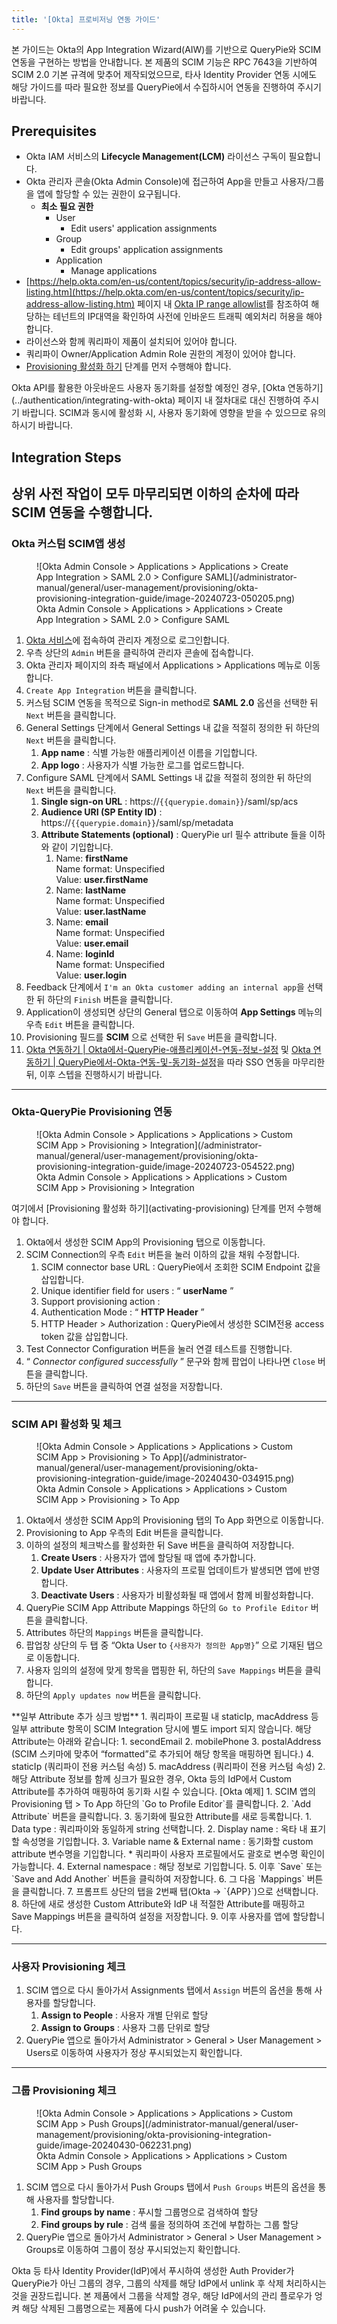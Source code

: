 ```yaml
---
title: '[Okta] 프로비저닝 연동 가이드'
---
```



<Callout type="info">
본 가이드는 Okta의 App Integration Wizard(AIW)를 기반으로 QueryPie와 SCIM 연동을 구현하는 방법을 안내합니다. 본 제품의 SCIM 기능은 RPC 7643을 기반하여 SCIM 2.0 기본 규격에 맞추어 제작되었으므로, 타사 Identity Provider 연동 시에도 해당 가이드를 따라 필요한 정보를 QueryPie에서 수집하시어 연동을 진행하여 주시기 바랍니다.
</Callout>

## Prerequisites

* Okta IAM 서비스의  **Lifecycle Management(LCM)**  라이선스 구독이 필요합니다.
* Okta 관리자 콘솔(Okta Admin Console)에 접근하여 App을 만들고 사용자/그룹을 앱에 할당할 수 있는 권한이 요구됩니다. 
    *  **최소 필요 권한** 
        * User
            * Edit users' application assignments
        * Group
            * Edit groups' application assignments
        * Application
            * Manage applications
* [https://help.okta.com/en-us/content/topics/security/ip-address-allow-listing.htm](https://help.okta.com/en-us/content/topics/security/ip-address-allow-listing.htm) 페이지 내 [Okta IP range allowlist](https://s3.amazonaws.com/okta-ip-ranges/ip_ranges.json)를 참조하여 해당하는 테넌트의 IP대역을 확인하여 사전에 인바운드 트래픽 예외처리 허용을 해야 합니다.
* 라이선스와 함께 쿼리파이 제품이 설치되어 있어야 합니다. 
* 쿼리파이 Owner/Application Admin Role 권한의 계정이 있어야 합니다. 
* [Provisioning 활성화 하기](activating-provisioning) 단계를 먼저 수행해야 합니다. 


<Callout type="info">
Okta API를 활용한 아웃바운드 사용자 동기화를 설정할 예정인 경우, [Okta 연동하기](../authentication/integrating-with-okta) 페이지 내 절차대로 대신 진행하여 주시기 바랍니다. SCIM과 동시에 활성화 시, 사용자 동기화에 영향을 받을 수 있으므로 유의하시기 바랍니다.
</Callout>

## Integration Steps

상위 사전 작업이 모두 마무리되면 이하의 순차에 따라 SCIM 연동을 수행합니다.
---

### Okta 커스텀 SCIM앱 생성

<figure data-layout="center" data-align="center">
![Okta Admin Console &gt; Applications &gt; Applications &gt; Create App Integration &gt; SAML 2.0 &gt; Configure SAML](/administrator-manual/general/user-management/provisioning/okta-provisioning-integration-guide/image-20240723-050205.png)
<figcaption>
Okta Admin Console &gt; Applications &gt; Applications &gt; Create App Integration &gt; SAML 2.0 &gt; Configure SAML
</figcaption>
</figure>

1. [Okta 서비스](https://login.okta.com/)에 접속하여 관리자 계정으로 로그인합니다.
2. 우측 상단의 `Admin` 버튼을 클릭하여 관리자 콘솔에 접속합니다.
3. Okta 관리자 페이지의 좌측 패널에서 Applications &gt; Applications 메뉴로 이동합니다.
4. `Create App Integration` 버튼을 클릭합니다.
5. 커스텀 SCIM 연동을 목적으로 Sign-in method로  **SAML 2.0**  옵션을 선택한 뒤 `Next` 버튼을 클릭합니다.
6. General Settings 단계에서 General Settings 내 값을 적절히 정의한 뒤 하단의 `Next` 버튼을 클릭합니다.
    1.  **App name**  : 식별 가능한 애플리케이션 이름을 기입합니다. 
    2.  **App logo**  : 사용자가 식별 가능한 로그를 업로드합니다. 
7. Configure SAML 단계에서 SAML Settings 내 값을 적절히 정의한 뒤 하단의 `Next` 버튼을 클릭합니다.
    1.  **Single sign-on URL**  : https://`{{querypie.domain}}`/saml/sp/acs 
    2.  **Audience URI (SP Entity ID)**  : https://`{{querypie.domain}}`/saml/sp/metadata 
    3.  **Attribute Statements (optional)**  : QueryPie url 필수 attribute 들을 이하와 같이 기입합니다. 
        1. Name:  **firstName**  <br/>Name format: Unspecified<br/>Value:  **user.firstName** 
        2. Name:  **lastName**  <br/>Name format: Unspecified<br/>Value:  **user.lastName** 
        3. Name:  **email**  <br/>Name format: Unspecified<br/>Value:  **user.email** 
        4. Name:  **loginId**  <br/>Name format: Unspecified<br/>Value:  **user.login** 
8. Feedback 단계에서 `I'm an Okta customer adding an internal app`을 선택한 뒤 하단의 `Finish` 버튼을 클릭합니다.
9. Application이 생성되면 상단의 General 탭으로 이동하여  **App Settings**  메뉴의 우측 `Edit` 버튼을 클릭합니다. 
10. Provisioning 필드를  **SCIM** 으로 선택한 뒤 `Save` 버튼을 클릭합니다. 
11. [Okta 연동하기 | Okta에서-QueryPie-애플리케이션-연동-정보-설정](../authentication/integrating-with-okta#okta%ec%97%90%ec%84%9c-querypie-%ec%95%a0%ed%94%8c%eb%a6%ac%ec%bc%80%ec%9d%b4%ec%85%98-%ec%97%b0%eb%8f%99-%ec%a0%95%eb%b3%b4-%ec%84%a4%ec%a0%95) 및 [Okta 연동하기 | QueryPie에서-Okta-연동-및-동기화-설정](../authentication/integrating-with-okta#querypie%ec%97%90%ec%84%9c-okta-%ec%97%b0%eb%8f%99-%eb%b0%8f-%eb%8f%99%ea%b8%b0%ed%99%94-%ec%84%a4%ec%a0%95)을 따라 SSO 연동을 마무리한 뒤, 이후 스텝을 진행하시기 바랍니다.


---

### Okta-QueryPie Provisioning 연동

<figure data-layout="center" data-align="center">
![Okta Admin Console &gt; Applications &gt; Applications &gt; Custom SCIM App &gt; Provisioning &gt; Integration](/administrator-manual/general/user-management/provisioning/okta-provisioning-integration-guide/image-20240723-054522.png)
<figcaption>
Okta Admin Console &gt; Applications &gt; Applications &gt; Custom SCIM App &gt; Provisioning &gt; Integration
</figcaption>
</figure>

<Callout type="info">
여기에서 [Provisioning 활성화 하기](activating-provisioning) 단계를 먼저 수행해야 합니다.
</Callout>

1. Okta에서 생성한 SCIM App의 Provisioning 탭으로 이동합니다. 
2. SCIM Connection의 우측 `Edit` 버튼을 눌러 이하의 값을 채워 수정합니다.
    1. SCIM connector base URL : QueryPie에서 조회한 SCIM Endpoint 값을 삽입합니다. 
    2. Unique identifier field for users : “ **userName** ”
    3. Support provisioning action : 
    4. Authentication Mode : “ **HTTP Header** ”
    5. HTTP Header &gt; Authorization : QueryPie에서 생성한 SCIM전용 access token 값을 삽입합니다. 
3. Test Connector Configuration 버튼을 눌러 연결 테스트를 진행합니다. 
4. “ *Connector configured successfully* ” 문구와 함께 팝업이 나타나면 `Close` 버튼을 클릭합니다. 
5. 하단의 `Save` 버튼을 클릭하여 연결 설정을 저장합니다. 


---

### SCIM API 활성화 및 체크

<figure data-layout="center" data-align="center">
![Okta Admin Console &gt; Applications &gt; Applications &gt; Custom SCIM App &gt; Provisioning &gt; To App](/administrator-manual/general/user-management/provisioning/okta-provisioning-integration-guide/image-20240430-034915.png)
<figcaption>
Okta Admin Console &gt; Applications &gt; Applications &gt; Custom SCIM App &gt; Provisioning &gt; To App
</figcaption>
</figure>

1. Okta에서 생성한 SCIM App의 Provisioning 탭의 To App 화면으로 이동합니다. 
2. Provisioning to App 우측의 Edit 버튼을 클릭합니다. 
3. 이하의 설정의 체크박스를 활성화한 뒤 Save 버튼을 클릭하여 저장합니다. 
    1.  **Create Users**  : 사용자가 앱에 할당될 때 앱에 추가합니다. 
    2.  **Update User Attributes**  : 사용자의 프로필 업데이트가 발생되면 앱에 반영합니다. 
    3.  **Deactivate Users**  : 사용자가 비활성화될 때 앱에서 함께 비활성화합니다. 
4. QueryPie SCIM App Attribute Mappings 하단의 `Go to Profile Editor` 버튼을 클릭합니다. 
5. Attributes 하단의 `Mappings` 버튼을 클릭합니다.
6. 팝업창 상단의 두 탭 중 “Okta User to `{사용자가 정의한 App명}`” 으로 기재된 탭으로 이동합니다. 
7. 사용자 임의의 설정에 맞게 항목을 맵핑한 뒤, 하단의 `Save Mappings` 버튼을 클릭합니다.
8. 하단의 `Apply updates now` 버튼을 클릭합니다. 

<Callout type="important">
**일부 Attribute 추가 싱크 방법**
1. 쿼리파이 프로필 내 staticIp, macAddress 등 일부 attribute 항목이 SCIM Integration 당시에 별도 import 되지 않습니다. 해당 Attribute는 아래와 같습니다: 
    1. secondEmail 
    2. mobilePhone
    3. postalAddress (SCIM 스키마에 맞추어 “formatted”로 추가되어 해당 항목을 매핑하면 됩니다.)
    4. staticIp (쿼리파이 전용 커스텀 속성)
    5. macAddress (쿼리파이 전용 커스텀 속성)
2. 해당 Attribute 정보를 함께 싱크가 필요한 경우, Okta 등의 IdP에서 Custom Attribute를 추가하여 매핑하여 동기화 시킬 수 있습니다. [Okta 예제]
    1. SCIM 앱의 Provisioning 탭 &gt; To App 하단의 `Go to Profile Editor`를 클릭합니다.
    2. `Add Attribute` 버튼을 클릭합니다. 
    3. 동기화에 필요한 Attribute를 새로 등록합니다. 
        1. Data type : 쿼리파이와 동일하게 string 선택합니다.
        2. Display name : 옥타 내 표기할 속성명을 기입합니다.
        3. Variable name & External name : 동기화할 custom attribute 변수명을 기입합니다. 
            * 쿼리파이 사용자 프로필에서도 괄호로 변수명 확인이 가능합니다. 
        4. External namespace : 해당 정보로 기입합니다. 
        5. 이후 `Save` 또는 `Save and Add Another` 버튼을 클릭하여 저장합니다.
        6. 그 다음 `Mappings` 버튼을 클릭합니다. 
        7. 프롬프트 상단의 탭을 2번째 탭(Okta → `{APP}`)으로 선택합니다. 
        8. 하단에 새로 생성한 Custom Attribute와 IdP 내 적절한 Attribute를 매핑하고 Save Mappings 버튼을 클릭하여 설정을 저장합니다. 
        9. 이후 사용자를 앱에 할당합니다. 
</Callout>


---

### 사용자 Provisioning 체크

1. SCIM 앱으로 다시 돌아가서 Assignments 탭에서 `Assign` 버튼의 옵션을 통해 사용자를 할당합니다. 
    1.  **Assign to People**  : 사용자 개별 단위로 할당 
    2.  **Assign to Groups**  : 사용자 그룹 단위로 할당
2. QueryPie 앱으로 돌아가서 Administrator &gt; General &gt; User Management &gt; Users로 이동하여 사용자가 정상 푸시되었는지 확인합니다. 
---

### 그룹 Provisioning 체크

<figure data-layout="center" data-align="center">
![Okta Admin Console &gt; Applications &gt; Applications &gt; Custom SCIM App &gt; Push Groups](/administrator-manual/general/user-management/provisioning/okta-provisioning-integration-guide/image-20240430-062231.png)
<figcaption>
Okta Admin Console &gt; Applications &gt; Applications &gt; Custom SCIM App &gt; Push Groups
</figcaption>
</figure>

1. SCIM 앱으로 다시 돌아가서 Push Groups 탭에서 `Push Groups` 버튼의 옵션을 통해 사용자를 할당합니다. 
    1.  **Find groups by name**  : 푸시할 그룹명으로 검색하여 할당 
    2.  **Find groups by rule**  : 검색 룰을 정의하여 조건에 부합하는 그룹 할당 
2. QueryPie 앱으로 돌아가서 Administrator &gt; General &gt; User Management &gt; Groups로 이동하여 그룹이 정상 푸시되었는지 확인합니다. 

<Callout type="important">
Okta 등 타사 Identity Provider(IdP)에서 푸시하여 생성한 Auth Provider가 QueryPie가 아닌 그룹의 경우, 그룹의 삭제를 해당 IdP에서 unlink 후 삭제 처리하시는 것을 권장드립니다. 본 제품에서 그룹을 삭제할 경우, 해당 IdP에서의 관리 플로우가 엉켜 해당 삭제된 그룹명으로는 제품에 다시 push가 어려울 수 있습니다.
</Callout>
